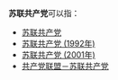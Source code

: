 '''苏联共产党'''可以指：
*[[苏联共产党|苏联共产党]]
*[[苏联共产党_(1992年)|苏联共产党 (1992年)]]
*[[苏联共产党_(2001年)|苏联共产党 (2001年)]]
*[[共产党联盟－苏联共产党|共产党联盟－苏联共产党]]
{{disambig|Cat=五字政党消歧义}}